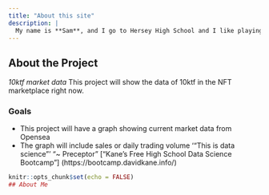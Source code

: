 ```yaml
---
title: "About this site"
description: |
  My name is **Sam**, and I go to Hersey High School and I like playing tennis.
---
```

## About the Project
*10ktf market data*
This project will show the data of 10ktf in the NFT marketplace right now. 

### Goals
  + This project will have a graph showing current market data from Opensea
  + The graph will include sales or daily trading volume
  '“This is data science”' 
  “~ Preceptor”
  [“Kane’s Free High School Data Science Bootcamp”]
  (https://bootcamp.davidkane.info/)

```r
knitr::opts_chunk$set(echo = FALSE)
## About Me
```

